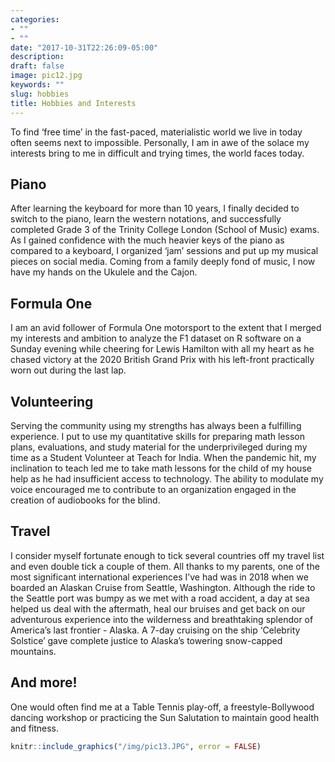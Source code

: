 ```yaml
---
categories:
- ""
- ""
date: "2017-10-31T22:26:09-05:00"
description:
draft: false
image: pic12.jpg
keywords: ""
slug: hobbies
title: Hobbies and Interests
---
```


To find 'free time' in the fast-paced, materialistic world we live in today often seems next to impossible. Personally, I am in awe of the solace my interests bring to me in difficult and trying times, the world faces today. 

## Piano
After learning the keyboard for more than 10 years, I finally decided to switch to the piano, learn the western notations, and successfully completed Grade 3 of the Trinity College London (School of Music) exams. As I gained confidence with the much heavier keys of the piano as compared to a keyboard, I organized 'jam' sessions and put up my musical pieces on social media. Coming from a family deeply fond of music, I now have my hands on the Ukulele and the Cajon. 

## Formula One
I am an avid follower of Formula One motorsport to the extent that I merged my interests and ambition to analyze the F1 dataset on R software on a Sunday evening while cheering for Lewis Hamilton with all my heart as he chased victory at the 2020 British Grand Prix with his left-front practically worn out during the last lap.  


## Volunteering
Serving the community using my strengths has always been a fulfilling experience. I put to use my quantitative skills for preparing math lesson plans, evaluations, and study material for the underprivileged during my time as a Student Volunteer at Teach for India. When the pandemic hit, my inclination to teach led me to take math lessons for the child of my house help as he had insufficient access to technology. The ability to modulate my voice encouraged me to contribute to an organization engaged in the creation of audiobooks for the blind. 

## Travel
I consider myself fortunate enough to tick several countries off my travel list and even double tick a couple of them. All thanks to my parents, one of the most significant international experiences I've had was in 2018 when we boarded an Alaskan Cruise from Seattle, Washington. Although the ride to the Seattle port was bumpy as we met with a road accident, a day at sea helped us deal with the aftermath, heal our bruises and get back on our adventurous experience into the wilderness and breathtaking splendor of America's last frontier - Alaska. A 7-day cruising on the ship 'Celebrity Solstice' gave complete justice to Alaska's towering snow-capped mountains. 

## And more! 
One would often find me at a Table Tennis play-off, a freestyle-Bollywood dancing workshop or practicing the Sun Salutation to maintain good health and fitness. 

```r
knitr::include_graphics("/img/pic13.JPG", error = FALSE)
```



